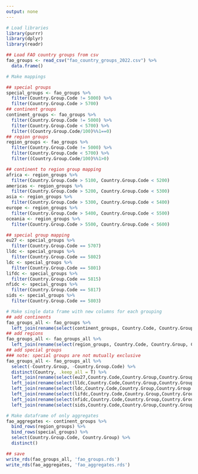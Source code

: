 ```yaml
---
output: none
---
```


```r

# Load libraries
library(purrr)
library(dplyr)
library(readr)

## Load FAO country groups from csv
fao_groups <- read_csv("fao_country_groups_2022.csv") %>%
  data.frame()

# Make mappings

## special groups
special_groups <- fao_groups %>%
  filter(Country.Group.Code != 5000) %>%
  filter(Country.Group.Code > 5700) 
## continent groups
continent_groups <- fao_groups %>%
  filter(Country.Group.Code != 5000) %>%
  filter(Country.Group.Code < 5700) %>%
  filter((Country.Group.Code/100)%%1==0)
## region groups
region_groups <- fao_groups %>%
  filter(Country.Group.Code != 5000) %>%
  filter(Country.Group.Code < 5700) %>%
  filter((Country.Group.Code/100)%%1>0)

## continent to region group mapping
africa <- region_groups %>%
  filter(Country.Group.Code > 5100, Country.Group.Code < 5200)
americas <- region_groups %>%
  filter(Country.Group.Code > 5200, Country.Group.Code < 5300)
asia <- region_groups %>%
  filter(Country.Group.Code > 5300, Country.Group.Code < 5400)
europe <- region_groups %>%
  filter(Country.Group.Code > 5400, Country.Group.Code < 5500)
oceania <- region_groups %>%
  filter(Country.Group.Code > 5500, Country.Group.Code < 5600)

## special group mapping
eu27 <- special_groups %>%
  filter(Country.Group.Code == 5707)
lldc <- special_groups %>%
  filter(Country.Group.Code == 5802)
ldc <- special_groups %>%
  filter(Country.Group.Code == 5801)
lifdc <- special_groups %>%
  filter(Country.Group.Code == 5815)
nfidc <- special_groups %>%
  filter(Country.Group.Code == 5817)
sids <- special_groups %>%
  filter(Country.Group.Code == 5803)

# Make single data frame with new columns for each grouping
## add continents
fao_groups_all <- fao_groups %>%
  left_join(rename(select(continent_groups, Country.Code, Country.Group, Country.Group.Code), continent=Country.Group, continent.code=Country.Group.Code), by='Country.Code')
## add regions
fao_groups_all <- fao_groups_all %>%
  left_join(rename(select(region_groups, Country.Code, Country.Group, Country.Group.Code), region=Country.Group, region.code=Country.Group.Code), by='Country.Code')
## add special groups
### note: special groups are not mutually exclusive
fao_groups_all <- fao_groups_all %>%
  select(-Country.Group, -Country.Group.Code) %>%
  distinct(Country, .keep_all = T) %>%
  left_join(rename(select(eu27,Country.Code,Country.Group,Country.Group.Code),eu27=Country.Group, eu27.code=Country.Group.Code), by='Country.Code') %>%
  left_join(rename(select(lldc,Country.Code,Country.Group,Country.Group.Code),lldc=Country.Group, lldc.code=Country.Group.Code), by='Country.Code') %>%
  left_join(rename(select(ldc,Country.Code,Country.Group,Country.Group.Code),ldc=Country.Group, ldc.code=Country.Group.Code), by='Country.Code') %>%
  left_join(rename(select(lifdc,Country.Code,Country.Group,Country.Group.Code),lifdc=Country.Group, lifdc.code=Country.Group.Code), by='Country.Code') %>%
  left_join(rename(select(nfidc,Country.Code,Country.Group,Country.Group.Code),nfidc=Country.Group, nfidc.code=Country.Group.Code), by='Country.Code') %>%
  left_join(rename(select(sids,Country.Code,Country.Group,Country.Group.Code),sids=Country.Group, sids.code=Country.Group.Code), by='Country.Code')

# Make dataframe of only aggregates
fao_aggregates <- continent_groups %>%
  bind_rows(region_groups) %>%
  bind_rows(special_groups) %>%
  select(Country.Group.Code, Country.Group) %>%
  distinct()

## save
write_rds(fao_groups_all, 'fao_groups.rds')
write_rds(fao_aggregates, 'fao_aggregates.rds')

```
